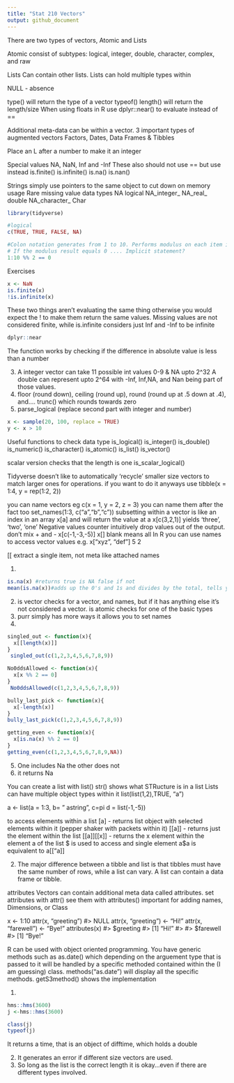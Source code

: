 ```yaml
---
title: "Stat 210 Vectors"
output: github_document
---
```


There are two types of vectors, Atomic and Lists

Atomic consist of subtypes: logical, integer, double, character, complex, and raw

Lists Can contain other lists. Lists can hold multiple types within

NULL - absence

type() will return the type of a vector
typeof()
length() will return the length/size
When using floats in R use dplyr::near() to evaluate instead of ==

Additional meta-data can be within a vector. 3 important types of augmented vectors Factors, Dates, Data Frames & Tibbles

Place an L after a number to make it an integer

Special values NA, NaN, Inf and -Inf These also should not use == but use instead
is.finite()
is.infinite()
is.na()
is.nan()

Strings simply use pointers to the same object to cut down on memory usage
Rare missing value data types 
NA            logical
NA_integer_
NA_real_      double
NA_character_ Char



```r
library(tidyverse)

#logical
c(TRUE, TRUE, FALSE, NA)

#Colon notation generates from 1 to 10. Performs modulus on each item in the list
# If the modulus result equals 0 .... Implicit statement?
1:10 %% 2 == 0


```



Exercises
```r
x <- NaN
is.finite(x)
!is.infinite(x)

```
These two things aren't evaluating the same thing otherwise you would expect the ! to make them return the same values.
Missing values are not considered finite, while is.infinite considers just Inf and -Inf to be infinite

```r
dplyr::near
```

The function works by checking if the difference in absolute value is less than a number

3. A integer vector can take 11 possible int values 0-9 & NA upto 2^32
   A double can represent upto 2^64 with -Inf, Inf,NA, and Nan being part of those values.
4. floor (round down), ceiling (round up), round (round up at .5 down at .4), and.... trunc() which rounds towards zero
5. parse_logical (replace second part with integer and number)

```r
x <- sample(20, 100, replace = TRUE)
y <- x > 10 
```


Useful functions to check data type
is_logical()
is_integer()
is_double()
is_numeric()
is_character()
is_atomic()
is_list()
is_vector()

scalar version checks that the length is one is_scalar_logical()

Tidyverse doesn't like to automatically 'recycle' smaller size vectors to match larger ones for operations. if you want to do it anyways use 
tibble(x = 1:4, y = rep(1:2, 2))

you can name vectors eg c(x = 1, y = 2, z = 3)
you can name them after the fact too set_names(1:3, c("a","b","c"))
subsetting within a vector is like an index in an array x[a] and will return the value at a
x[c(3,2,1)] yields 'three', 'two', 'one'
Negative values counter intuitively drop values out of the output. don't mix + and -
x[c(-1,-3,-5)]
x[] blank means all
In R you can use names to access vector values e.g.
x["xyz", "def"]
5 2


[[ extract a single item, not meta like attached names

1. 
```r
is.na(x) #returns true is NA false if not
mean(is.na(x))#adds up the 0's and 1s and divides by the total, tells you how much is na

```

2. is vector checks for a vector, and names, but if it has anything else it's not considered a vector. is atomic checks for one of the basic types
3. purr simply has more ways it allows you to set names
4. 
```r
singled_out <- function(x){
  x[[length(x)]]
}
 singled_out(c(1,2,3,4,5,6,7,8,9)) 
```

```r
No0ddsAllowed <- function(x){
  x[x %% 2 == 0]
}
 No0ddsAllowed(c(1,2,3,4,5,6,7,8,9)) 
```
```r
bully_last_pick <- function(x){
  x[-length(x)]
}
bully_last_pick(c(1,2,3,4,5,6,7,8,9)) 
```
```r
getting_even <- function(x){
  x[is.na(x) %% 2 == 0]
}
getting_even(c(1,2,3,4,5,6,7,8,9,NA)) 
```
5. One includes Na the other does not
6. it returns Na




You can create a list with list()
str() shows what STRucture is in a list
Lists can have multiple object types within it
list(list(1,2),TRUE, "a")

a <- list(a = 1:3, b= " astring", c=pi d = list(-1,-5))

to access elements within a list
[a] - returns list object with selected elements within it (pepper shaker with packets within it)
[[a]] - returns just the element within the list
[[a]][[x]] - returns the x element within the element a of the list
$ is used to access and single element a$a is equivalent to a[["a]]

2. The major difference between a tibble and list is that tibbles must have the same number of rows, while a list can vary. A list can contain a data frame or tibble.


attributes
Vectors can contain additional meta data called attributes.
set attributes with attr()
see them with attributes()
important for adding names, Dimensions, or Class

x <- 1:10
attr(x, "greeting")
#> NULL
attr(x, "greeting") <- "Hi!"
attr(x, "farewell") <- "Bye!"
attributes(x)
#> $greeting
#> [1] "Hi!"
#> 
#> $farewell
#> [1] "Bye!"


R can be used with object oriented programming.
You have generic methods such as as.date() which depending on the arguement type that is passed to it
will be handled by a specific methoded contained within the (I am guessing) class.
methods("as.date") will display all the specific methods. getS3method() shows the implementation

1.
```r
hms::hms(3600)
j <-hms::hms(3600)

class(j)
typeof(j)
```
It returns a time, that is an object of difftime, which holds a double

2. It generates an error if different size vectors are used.
3. So long as the list is the correct length it is okay...even if there are different types involved.
